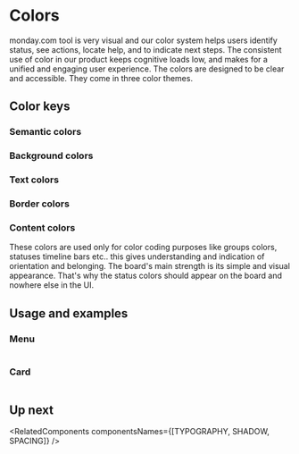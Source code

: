 
<Meta of={ColorsStories} />

# Colors

monday.com tool is very visual and our color system helps users identify status, see actions, locate help, and to indicate next steps.
The consistent use of color in our product keeps cognitive loads low, and makes for a unified and engaging user experience.
The colors are designed to be clear and accessible. They come in three color themes.

## Color keys

### Semantic colors

<Canvas of={ColorsStories.Semantic} sourceState="none" />

### Background colors

<Canvas of={ColorsStories.Background} sourceState="none" />

### Text colors

<Canvas of={ColorsStories.Text} sourceState="none" />

### Border colors

<Canvas of={ColorsStories.Border} sourceState="none" />

### Content colors

These colors are used only for color coding purposes like groups colors, statuses timeline bars etc..
this gives understanding and indication of orientation and belonging.
The board's main strength is its simple and visual appearance. That's why the status colors should appear on the board and nowhere else in the UI.

<Canvas of={ColorsStories.Content} sourceState="none" />

## Usage and examples

### Menu

<Frame className={styles["colors-example-frame"]}>
  <img className={styles["menu-colors-example-img"]} src={menuColorsExample} alt="" />
</Frame>

### Card

<Frame className={styles["colors-example-frame"]}>
  <img className={styles["card-colors-example-img"]} src={cardColorsExample} alt="" />
</Frame>

## Up next

<RelatedComponents componentsNames={[TYPOGRAPHY, SHADOW, SPACING]} />
